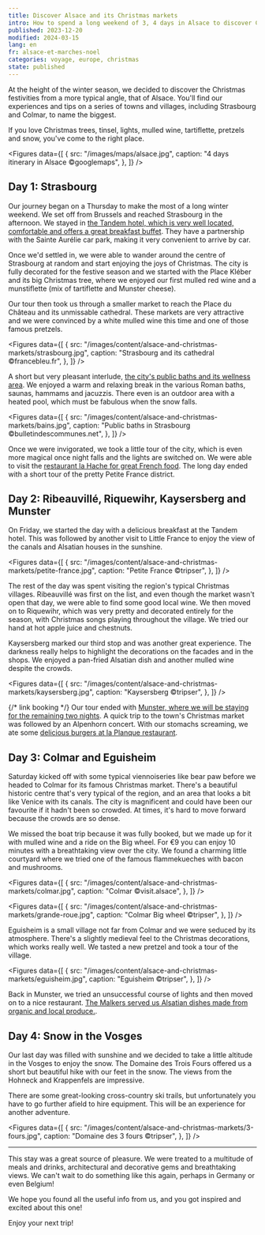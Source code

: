 ```yaml
---
title: Discover Alsace and its Christmas markets
intro: How to spend a long weekend of 3, 4 days in Alsace to discover Christmas magic, its typical dishes and its unique architecture?
published: 2023-12-20
modified: 2024-03-15
lang: en
fr: alsace-et-marches-noel
categories: voyage, europe, christmas
state: published
---
```



At the height of the winter season, we decided to discover the Christmas festivities from a more typical angle, that of Alsace. You'll find our experiences and tips on a series of towns and villages, including Strasbourg and Colmar, to name the biggest.

If you love Christmas trees, tinsel, lights, mulled wine, tartiflette, pretzels and snow, you've come to the right place.

<Figures
  data={[
    {
      src: "/images/maps/alsace.jpg",
      caption: "4 days itinerary in Alsace ©googlemaps",
    },
  ]}
/>

## Day 1: Strasbourg

Our journey began on a Thursday to make the most of a long winter weekend. We set off from Brussels and reached Strasbourg in the afternoon. We stayed in <a href="https://www.booking.com/Share-Pt3lLF" target="_blank">the Tandem hotel, which is very well located, comfortable and offers a great breakfast buffet</a>. They have a partnership with the Sainte Aurélie car park, making it very convenient to arrive by car.

Once we'd settled in, we were able to wander around the centre of Strasbourg at random and start enjoying the joys of Christmas. The city is fully decorated for the festive season and we started with the Place Kléber and its big Christmas tree, where we enjoyed our first mulled red wine and a munstiflette (mix of tartiflette and Munster cheese).

Our tour then took us through a smaller market to reach the Place du Château and its unmissable cathedral. These markets are very attractive and we were convinced by a white mulled wine this time and one of those famous pretzels.

<Figures
  data={[
    {
      src: "/images/content/alsace-and-christmas-markets/strasbourg.jpg",
      caption: "Strasbourg and its cathedral ©francebleu.fr",
    },
  ]}
/>

A short but very pleasant interlude, <a href="https://www.bainsmunicipauxdestrasbourg.fr/les-bassins-interieurs/bien-etre/" target="_blank">the city's public baths and its wellness area</a>. We enjoyed a warm and relaxing break in the various Roman baths, saunas, hammams and jacuzzis. There even is an outdoor area with a heated pool, which must be fabulous when the snow falls.

<Figures
  data={[
    {
      src: "/images/content/alsace-and-christmas-markets/bains.jpg",
      caption: "Public baths in Strasbourg ©bulletindescommunes.net",
    },
  ]}
/>

Once we were invigorated, we took a little tour of the city, which is even more magical once night falls and the lights are switched on. We were able to visit the <a href="https://www.la-hache.com/" target="_blank">restaurant la Hache for great French food</a>. The long day ended with a short tour of the pretty Petite France district.

## Day 2: Ribeauvillé, Riquewihr, Kaysersberg and Munster

On Friday, we started the day with a delicious breakfast at the Tandem hotel. This was followed by another visit to Little France to enjoy the view of the canals and Alsatian houses in the sunshine.

<Figures
  data={[
    {
      src: "/images/content/alsace-and-christmas-markets/petite-france.jpg",
      caption: "Petite France ©tripser",
    },
  ]}
/>

The rest of the day was spent visiting the region's typical Christmas villages. Ribeauvillé was first on the list, and even though the market wasn't open that day, we were able to find some good local wine. We then moved on to Riquewihr, which was very pretty and decorated entirely for the season, with Christmas songs playing throughout the village. We tried our hand at hot apple juice and chestnuts.

Kaysersberg marked our third stop and was another great experience. The darkness really helps to highlight the decorations on the facades and in the shops. We enjoyed a pan-fried Alsatian dish and another mulled wine despite the crowds.

<Figures
  data={[
    {
      src: "/images/content/alsace-and-christmas-markets/kaysersberg.jpg",
      caption: "Kaysersberg ©tripser",
    },
  ]}
/>

{/* link booking */}
Our tour ended with <a href="" target="_blank">Munster, where we will be staying for the remaining two nights</a>. A quick trip to the town's Christmas market was followed by an Alpenhorn concert. With our stomachs screaming, we ate some <a href="https://la-planque.jimdosite.com/" target="_blank">delicious burgers at la Planque restaurant</a>.

## Day 3: Colmar and Eguisheim

Saturday kicked off with some typical viennoiseries like bear paw before we headed to Colmar for its famous Christmas market. There's a beautiful historic centre that's very typical of the region, and an area that looks a bit like Venice with its canals. The city is magnificent and could have been our favourite if it hadn't been so crowded. At times, it's hard to move forward because the crowds are so dense.

We missed the boat trip because it was fully booked, but we made up for it with mulled wine and a ride on the Big wheel. For €9 you can enjoy 10 minutes with a breathtaking view over the city. We found a charming little courtyard where we tried one of the famous flammekueches with bacon and mushrooms.

<Figures
  data={[
    {
      src: "/images/content/alsace-and-christmas-markets/colmar.jpg",
      caption: "Colmar ©visit.alsace",
    },
  ]}
/>

<Figures
  data={[
    {
      src: "/images/content/alsace-and-christmas-markets/grande-roue.jpg",
      caption: "Colmar Big wheel ©tripser",
    },
  ]}
/>

Eguisheim is a small village not far from Colmar and we were seduced by its atmosphere. There's a slightly medieval feel to the Christmas decorations, which works really well. We tasted a new pretzel and took a tour of the village.

<Figures
  data={[
    {
      src: "/images/content/alsace-and-christmas-markets/eguisheim.jpg",
      caption: "Eguisheim ©tripser",
    },
  ]}
/>

Back in Munster, we tried an unsuccessful course of lights and then moved on to a nice restaurant. <a href="https://www.malker.fr/le-restaurant-59.html" target="_blank">The Malkers served us Alsatian dishes made from organic and local produce.</a>.

## Day 4: Snow in the Vosges

Our last day was filled with sunshine and we decided to take a little altitude in the Vosges to enjoy the snow. The Domaine des Trois Fours offered us a short but beautiful hike with our feet in the snow. The views from the Hohneck and Krappenfels are impressive.

There are some great-looking cross-country ski trails, but unfortunately you have to go further afield to hire equipment. This will be an experience for another adventure.

<Figures
  data={[
    {
      src: "/images/content/alsace-and-christmas-markets/3-fours.jpg",
      caption: "Domaine des 3 fours ©tripser",
    },
  ]}
/>

<hr />

This stay was a great source of pleasure. We were treated to a multitude of meals and drinks, architectural and decorative gems and breathtaking views. We can't wait to do something like this again, perhaps in Germany or even Belgium!

We hope you found all the useful info from us, and you got inspired and excited about this one!

Enjoy your next trip!

